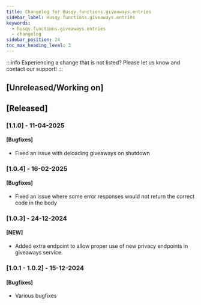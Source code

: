 ```yaml
---
title: Changelog for Husqy.functions.giveaways.entries
sidebar_label: Husqy.functions.giveaways.entries
keywords:
  - husqy.functions.giveaways.entries
  - changelog
sidebar_position: 24
toc_max_heading_level: 3
---
```


:::info
Experiencing a change that is not listed? Please let us know and contact our support!
:::

## [Unreleased/Working on]

## [Released]

### [1.1.0] - 11-04-2025

#### [Bugfixes]

- Fixed an issue with deloading giveaways on shutdown

### [1.0.4] - 16-02-2025

#### [Bugfixes]

- Fixed an issue where some error responses would not return the correct code in the body

### [1.0.3] - 24-12-2024

#### [NEW]

- Added extra endpoint to allow proper use of new privacy endpoints in giveaways service.

### [1.0.1 - 1.0.2] - 15-12-2024

#### [Bugfixes]

- Various bugfixes